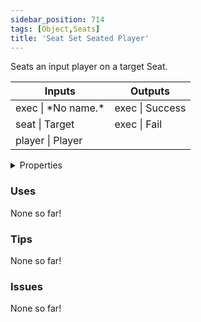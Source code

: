 ```yaml
---
sidebar_position: 714
tags: [Object,Seats]
title: 'Seat Set Seated Player'
---
```


Seats an input player on a target Seat.



<IChip uuid="d652ebe5-1367-44ed-a352-1e5ab84c32b0"/>

<table><thead><tr><th>Inputs</th><th>Outputs</th></tr></thead><tbody><tr><td>exec | *No name.*</td><td>exec | Success</td></tr><tr><td>seat | Target</td><td>exec | Fail</td></tr><tr><td>player | Player</td><td /></tr></tbody></table>

<details>
  <summary>Properties</summary>
  <div>
    <div>
    <table>
      <tbody>
        <tr>
          <td>Is beta required?</td>
          <td>No</td>
        </tr>
        <tr>
          <td>Is chip a trolling risk?</td>
          <td>No</td>
        </tr>
        <tr>
          <td>Is chip a role assignment risk?</td>
          <td>No</td>
        </tr>
        <tr>
          <td>Chip UUID</td>
          <td>d652ebe5-1367-44ed-a352-1e5ab84c32b0</td>
        </tr>
        <tr>
          <td>Room availability</td>
          <td>Available everywhere</td>
        </tr>
      </tbody>
    </table>
    </div>
  </div>
</details>

### Uses

None so far!

### Tips

None so far!

### Issues

None so far!